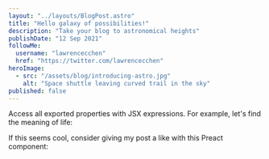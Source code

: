 ```yaml
---
layout: "../layouts/BlogPost.astro"
title: "Hello galaxy of possibilities!"
description: "Take your blog to astronomical heights"
publishDate: "12 Sep 2021"
followMe:
  username: "lawrencecchen"
  href: "https://twitter.com/lawrencecchen"
heroImage:
  - src: "/assets/blog/introducing-astro.jpg"
    alt: "Space shuttle leaving curved trail in the sky"
published: false
---
```


Access all exported properties with JSX expressions. For example, let's find the meaning of life:

If this seems cool, consider giving my post a like with this Preact component:

